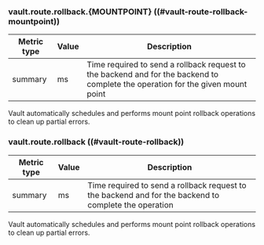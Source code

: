 ### vault.route.rollback.{MOUNTPOINT} ((#vault-route-rollback-mountpoint))

Metric type | Value | Description
----------- | ----- | -----------
summary     | ms    | Time required to send a rollback request to the backend and for the backend to complete the operation for the given mount point

Vault automatically schedules and performs mount point rollback operations to
clean up partial errors.

### vault.route.rollback ((#vault-route-rollback))

Metric type | Value | Description
----------- | ----- | -----------
summary     | ms    | Time required to send a rollback request to the backend and for the backend to complete the operation

Vault automatically schedules and performs mount point rollback operations to
clean up partial errors.


